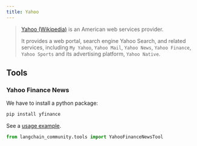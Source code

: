```yaml
---
title: Yahoo
---
```


>[Yahoo (Wikipedia)](https://en.wikipedia.org/wiki/Yahoo) is an American web services provider.
>
> It provides a web portal, search engine Yahoo Search, and related
> services, including `My Yahoo`, `Yahoo Mail`, `Yahoo News`,
> `Yahoo Finance`, `Yahoo Sports` and its advertising platform, `Yahoo Native`.


## Tools

### Yahoo Finance News

We have to install a python package:

```bash
pip install yfinance
```
See a [usage example](/oss/integrations/tools/yahoo_finance_news).


```python
from langchain_community.tools import YahooFinanceNewsTool
```
